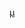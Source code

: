 {{Navbox
|name       = 蒙特利公園
|state      = {{{state|collapsed}}}
|title      = [[蒙特利公園]]
|basestyle = background: {{California/color}};
|listclass = hlist
|below = 

|list3='''教育'''
|group4= 學區
|list4= 
* [[阿罕布拉學區]]
* [[嘉偉學區]]
* [[洛杉磯聯合學區]]
* {{link-en|蒙地貝洛聯合學區|Montebello Unified School District|蒙地貝洛聯合學區}}

|group5= 大学
|list5= 
*{{link-en|洛杉矶社区学院校区|Los Angeles Community College District|洛杉矶社区学院校区}}
**[[東洛杉磯学院]]

|list6='''其他'''
|group7= 医院
|list7= 
*{{link-en|Garfield Medical Center|Garfield Medical Center}}

}}<noinclude>
[[Category:洛杉磯縣|µ]]
</noinclude>